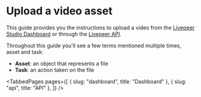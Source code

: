 
<head>
  <title>Upload a video asset | Livepeer Studio Docs</title>
  <meta
    property="og:title"
    content="Upload a video asset | Livepeer Studio Docs"
  />
</head>

# Upload a video asset

This guide provides you the instructions to upload a video from the
[Livepeer Studio Dashboard](./dashboard) or through the [Livepeer API](./api).

Throughout this guide you'll see a few terms mentioned multiple times, asset and
task:

- **Asset**: an object that represents a file
- **Task**: an action taken on the file

<TabbedPages
  pages={[
    { slug: "dashboard", title: "Dashboard" },
    { slug: "api", title: "API" },
  ]}
/>
